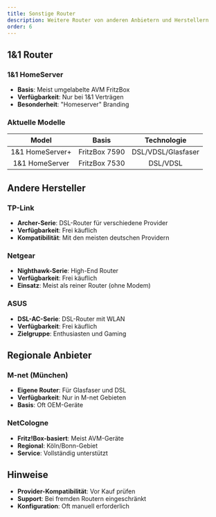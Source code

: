```yaml
---
title: Sonstige Router
description: Weitere Router von anderen Anbietern und Herstellern
order: 6
---
```


## 1&1 Router

### 1&1 HomeServer
- **Basis**: Meist umgelabelte AVM FritzBox
- **Verfügbarkeit**: Nur bei 1&1 Verträgen
- **Besonderheit**: "Homeserver" Branding

### Aktuelle Modelle
|        Model        |        Basis        |        Technologie        |
| :-----------------: | :-----------------: | :-----------------------: |
| 1&1 HomeServer+     | FritzBox 7590       | DSL/VDSL/Glasfaser        |
| 1&1 HomeServer      | FritzBox 7530       | DSL/VDSL                  |

## Andere Hersteller

### TP-Link
- **Archer-Serie**: DSL-Router für verschiedene Provider
- **Verfügbarkeit**: Frei käuflich
- **Kompatibilität**: Mit den meisten deutschen Providern

### Netgear
- **Nighthawk-Serie**: High-End Router
- **Verfügbarkeit**: Frei käuflich
- **Einsatz**: Meist als reiner Router (ohne Modem)

### ASUS
- **DSL-AC-Serie**: DSL-Router mit WLAN
- **Verfügbarkeit**: Frei käuflich
- **Zielgruppe**: Enthusiasten und Gaming

## Regionale Anbieter

### M-net (München)
- **Eigene Router**: Für Glasfaser und DSL
- **Verfügbarkeit**: Nur in M-net Gebieten
- **Basis**: Oft OEM-Geräte

### NetCologne
- **Fritz!Box-basiert**: Meist AVM-Geräte
- **Regional**: Köln/Bonn-Gebiet
- **Service**: Vollständig unterstützt

## Hinweise

- **Provider-Kompatibilität**: Vor Kauf prüfen
- **Support**: Bei fremden Routern eingeschränkt
- **Konfiguration**: Oft manuell erforderlich
